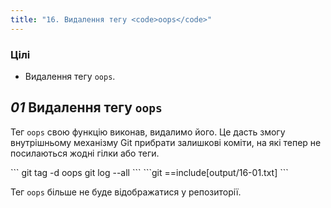 ```yaml
---
title: "16. Видалення тегу <code>oops</code>"
---
```


### Цілі

- Видалення тегу `oops`.

## _01_ Видалення тегу `oops`

Тег `oops` свою функцію виконав, видалимо його. Це дасть змогу внутрішньому механізму Git прибрати залишкові коміти, на які тепер не посилаються жодні гілки або теги.

<Run>
```
git tag -d oops
git log --all
```
</Run>

<Output>
```git
==include[output/16-01.txt]
```
</Output>

Тег `oops` більше не буде відображатися у репозиторії.